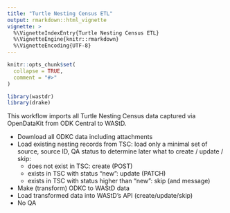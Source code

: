 ```yaml
---
title: "Turtle Nesting Census ETL"
output: rmarkdown::html_vignette
vignette: >
  %\VignetteIndexEntry{Turtle Nesting Census ETL}
  %\VignetteEngine{knitr::rmarkdown}
  %\VignetteEncoding{UTF-8}
---
```


```r
knitr::opts_chunk$set(
  collapse = TRUE,
  comment = "#>"
)
```

```r
library(wastdr)
library(drake)
```

This workflow imports all Turtle Nesting Census data captured via OpenDataKit
from ODK Central to WAStD.

* Download all ODKC data including attachments
* Load existing nesting records from TSC: load only a minimal set of 
  source, source ID, QA status to determine later what to create / update / skip:
  * does not exist in TSC: create (POST)
  * exists in TSC with status "new": update (PATCH)
  * exists in TSC with status higher than "new": skip (and message)
* Make (transform) ODKC to WAStD data
* Load transformed data into WAStD's API (create/update/skip)
* No QA
